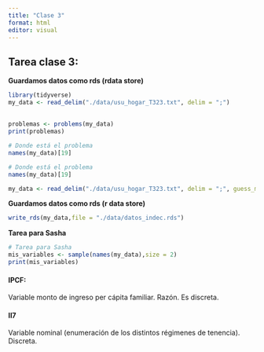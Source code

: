 ```yaml
---
title: "Clase 3"
format: html
editor: visual
---
```


## Tarea clase 3:

**Guardamos datos como rds (rdata store)**

```r
library(tidyverse)
my_data <- read_delim("./data/usu_hogar_T323.txt", delim = ";")
```

## 

```r
problemas <- problems(my_data)
print(problemas)
```

```r
# Donde está el problema
names(my_data)[19]
```

```r
# Donde está el problema
names(my_data)[19]

```

```r
my_data <- read_delim("./data/usu_hogar_T323.txt", delim = ";", guess_max = 10000)
```

**Guardamos datos como rds (r data store)**

```r
write_rds(my_data,file = "./data/datos_indec.rds")
```

**Tarea para Sasha**

```r
# Tarea para Sasha
mis_variables <- sample(names(my_data),size = 2)
print(mis_variables)
```

#### IPCF:

Variable monto de ingreso per cápita familiar. Razón. Es discreta.

#### II7

Variable nominal (enumeración de los distintos régimenes de tenencia). Discreta.

```r


```

# 
